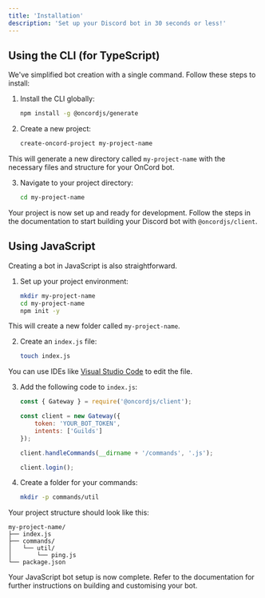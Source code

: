 ```yaml
---
title: 'Installation'
description: 'Set up your Discord bot in 30 seconds or less!'
---
```


## Using the CLI (for TypeScript)

We've simplified bot creation with a single command. Follow these steps to install:

1. Install the CLI globally:
    ```bash
    npm install -g @oncordjs/generate
    ```

2. Create a new project:
    ```bash
    create-oncord-project my-project-name
    ```

This will generate a new directory called `my-project-name` with the necessary files and structure for your OnCord bot.

3. Navigate to your project directory:
    ```bash
    cd my-project-name
    ```

Your project is now set up and ready for development. Follow the steps in the documentation to start building your Discord bot with `@oncordjs/client`.

## Using JavaScript

Creating a bot in JavaScript is also straightforward.

1. Set up your project environment:
    ```bash
    mkdir my-project-name
    cd my-project-name
    npm init -y
    ```

This will create a new folder called `my-project-name`.

2. Create an `index.js` file:
    ```bash
    touch index.js
    ```

You can use IDEs like [Visual Studio Code](https://vscode.dev/) to edit the file.

3. Add the following code to `index.js`:
    ```js
    const { Gateway } = require('@oncordjs/client');

    const client = new Gateway({
        token: 'YOUR_BOT_TOKEN',
        intents: ['Guilds']
    });

    client.handleCommands(__dirname + '/commands', '.js');

    client.login();
    ```

4. Create a folder for your commands:
    ```bash
    mkdir -p commands/util
    ```

Your project structure should look like this:
```
my-project-name/
├── index.js
├── commands/
│   └── util/
│       └── ping.js
└── package.json
```

Your JavaScript bot setup is now complete. Refer to the documentation for further instructions on building and customising your bot.

